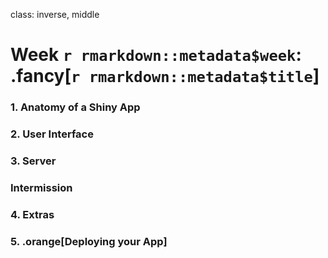 
class: inverse, middle

# Week `r rmarkdown::metadata$week`: .fancy[`r rmarkdown::metadata$title`]

### 1. Anatomy of a Shiny App
### 2. User Interface
### 3. Server

### Intermission

### 4. Extras
### 5. .orange[Deploying your App]

